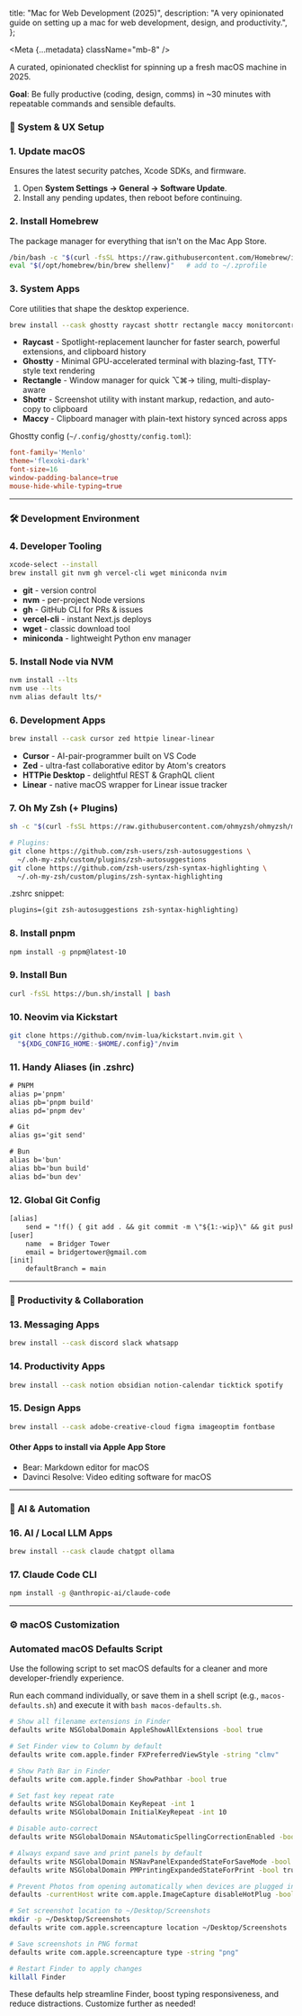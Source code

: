 
  title: "Mac for Web Development (2025)",
  description:
    "A very opinionated guide on setting up a mac for web development, design, and productivity.",
};

<Meta {...metadata} className="mb-8" />

<PostWrapper>

A curated, opinionated checklist for spinning up a fresh macOS machine in 2025.

**Goal**: Be fully productive (coding, design, comms) in ~30 minutes with repeatable commands and sensible defaults.

### 🔧 System & UX Setup

### 1. Update macOS

Ensures the latest security patches, Xcode SDKs, and firmware.

1. Open **System Settings → General → Software Update**.
2. Install any pending updates, then reboot before continuing.

### 2. Install Homebrew

The package manager for everything that isn't on the Mac App Store.

```bash
/bin/bash -c "$(curl -fsSL https://raw.githubusercontent.com/Homebrew/install/HEAD/install.sh)"
eval "$(/opt/homebrew/bin/brew shellenv)"   # add to ~/.zprofile
```

### 3. System Apps

Core utilities that shape the desktop experience.

```bash
brew install --cask ghostty raycast shottr rectangle maccy monitorcontrol
```

- **Raycast** - Spotlight-replacement launcher for faster search, powerful extensions, and clipboard history
- **Ghostty** - Minimal GPU-accelerated terminal with blazing-fast, TTY-style text rendering
- **Rectangle** - Window manager for quick ⌥⌘→ tiling, multi-display-aware
- **Shottr** - Screenshot utility with instant markup, redaction, and auto-copy to clipboard
- **Maccy** - Clipboard manager with plain-text history synced across apps

Ghostty config (`~/.config/ghostty/config.toml`):

```toml
font-family='Menlo'
theme='flexoki-dark'
font-size=16
window-padding-balance=true
mouse-hide-while-typing=true
```

---

### 🛠️ Development Environment

### 4. Developer Tooling

```bash
xcode-select --install
brew install git nvm gh vercel-cli wget miniconda nvim
```

- **git** - version control
- **nvm** - per-project Node versions
- **gh** - GitHub CLI for PRs & issues
- **vercel-cli** - instant Next.js deploys
- **wget** - classic download tool
- **miniconda** - lightweight Python env manager

### 5. Install Node via NVM

```bash
nvm install --lts
nvm use --lts
nvm alias default lts/*
```

### 6. Development Apps

```bash
brew install --cask cursor zed httpie linear-linear
```

- **Cursor** - AI-pair-programmer built on VS Code
- **Zed** - ultra-fast collaborative editor by Atom's creators
- **HTTPie Desktop** - delightful REST & GraphQL client
- **Linear** - native macOS wrapper for Linear issue tracker

### 7. Oh My Zsh (+ Plugins)

```bash
sh -c "$(curl -fsSL https://raw.githubusercontent.com/ohmyzsh/ohmyzsh/master/tools/install.sh)"

# Plugins:
git clone https://github.com/zsh-users/zsh-autosuggestions \
  ~/.oh-my-zsh/custom/plugins/zsh-autosuggestions
git clone https://github.com/zsh-users/zsh-syntax-highlighting \
  ~/.oh-my-zsh/custom/plugins/zsh-syntax-highlighting
```

.zshrc snippet:

```txt
plugins=(git zsh-autosuggestions zsh-syntax-highlighting)
```

### 8. Install pnpm

```bash
npm install -g pnpm@latest-10
```

### 9. Install Bun

```bash
curl -fsSL https://bun.sh/install | bash
```

### 10. Neovim via Kickstart

```bash
git clone https://github.com/nvim-lua/kickstart.nvim.git \
  "${XDG_CONFIG_HOME:-$HOME/.config}"/nvim
```

### 11. Handy Aliases (in .zshrc)

```txt
# PNPM
alias p='pnpm'
alias pb='pnpm build'
alias pd='pnpm dev'

# Git
alias gs='git send'

# Bun
alias b='bun'
alias bb='bun build'
alias bd='bun dev'
```

### 12. Global Git Config

```txt
[alias]
    send = "!f() { git add . && git commit -m \"${1:-wip}\" && git push; }; f"
[user]
    name  = Bridger Tower
    email = bridgertower@gmail.com
[init]
    defaultBranch = main
```

---

### 📡 Productivity & Collaboration

### 13. Messaging Apps

```bash
brew install --cask discord slack whatsapp
```

### 14. Productivity Apps

```bash
brew install --cask notion obsidian notion-calendar ticktick spotify
```

### 15. Design Apps

```bash
brew install --cask adobe-creative-cloud figma imageoptim fontbase
```

#### Other Apps to install via Apple App Store

- Bear: Markdown editor for macOS
- Davinci Resolve: Video editing software for macOS

---

### 🤖 AI & Automation

### 16. AI / Local LLM Apps

```bash
brew install --cask claude chatgpt ollama
```

### 17. Claude Code CLI

```bash
npm install -g @anthropic-ai/claude-code
```

---

### ⚙️ macOS Customization

### Automated macOS Defaults Script

Use the following script to set macOS defaults for a cleaner and more developer-friendly experience.

Run each command individually, or save them in a shell script (e.g., `macos-defaults.sh`) and execute it with `bash macos-defaults.sh`.

```bash
# Show all filename extensions in Finder
defaults write NSGlobalDomain AppleShowAllExtensions -bool true

# Set Finder view to Column by default
defaults write com.apple.finder FXPreferredViewStyle -string "clmv"

# Show Path Bar in Finder
defaults write com.apple.finder ShowPathbar -bool true

# Set fast key repeat rate
defaults write NSGlobalDomain KeyRepeat -int 1
defaults write NSGlobalDomain InitialKeyRepeat -int 10

# Disable auto-correct
defaults write NSGlobalDomain NSAutomaticSpellingCorrectionEnabled -bool false

# Always expand save and print panels by default
defaults write NSGlobalDomain NSNavPanelExpandedStateForSaveMode -bool true
defaults write NSGlobalDomain PMPrintingExpandedStateForPrint -bool true

# Prevent Photos from opening automatically when devices are plugged in
defaults -currentHost write com.apple.ImageCapture disableHotPlug -bool true

# Set screenshot location to ~/Desktop/Screenshots
mkdir -p ~/Desktop/Screenshots
defaults write com.apple.screencapture location ~/Desktop/Screenshots

# Save screenshots in PNG format
defaults write com.apple.screencapture type -string "png"

# Restart Finder to apply changes
killall Finder

```

These defaults help streamline Finder, boost typing responsiveness, and reduce distractions. Customize further as needed!

</PostWrapper>
